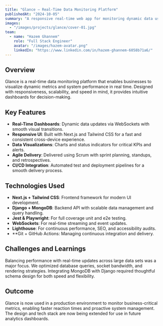 ```yaml
---
title: "Glance – Real-Time Data Monitoring Platform"
publishedAt: "2024-10-05"
summary: "A responsive real-time web app for monitoring dynamic data using Next.js, Django, MongoDB, and WebSockets."
images:
  - "/images/projects/glance/cover-01.jpg"
team:
  - name: "Hazem Ghannem"
    role: "Full Stack Engineer"
    avatar: "/images/hazem-avatar.png"
    linkedIn: "https://www.linkedin.com/in/hazem-ghannem-6058b71a6/"
---
```


## Overview

Glance is a real-time data monitoring platform that enables businesses to visualize dynamic metrics and system performance in real time. Designed with responsiveness, scalability, and speed in mind, it provides intuitive dashboards for decision-making.

## Key Features

- **Real-Time Dashboards**: Dynamic data updates via WebSockets with smooth visual transitions.
- **Responsive UI**: Built with Next.js and Tailwind CSS for a fast and consistent cross-device experience.
- **Data Visualizations**: Charts and status indicators for critical KPIs and alerts.
- **Agile Delivery**: Delivered using Scrum with sprint planning, standups, and retrospectives.
- **CI/CD Integration**: Automated test and deployment pipelines for a smooth delivery process.

## Technologies Used

- **Next.js + Tailwind CSS**: Frontend framework for modern UI development.
- **Django + MongoDB**: Backend API with scalable data management and query handling.
- **Jest & Playwright**: For full coverage unit and e2e testing.
- **WebSockets**: For real-time streaming and event updates.
- **Lighthouse**: For continuous performance, SEO, and accessibility audits.
- **Git + GitHub Actions: Managing continuous integration and delivery.

## Challenges and Learnings

Balancing performance with real-time updates across large data sets was a major focus. We optimized database queries, socket bandwidth, and rendering strategies. Integrating MongoDB with Django required thoughtful schema design for both speed and flexibility.

## Outcome

Glance is now used in a production environment to monitor business-critical metrics, enabling faster reaction times and proactive system management. The design and tech stack are now being extended for use in future analytics dashboards.

